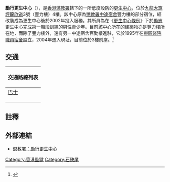 '''勵行更生中心'''（{{lang-en|Lai Hang Rehabilitation Centre}}），是[[香港|香港]][[懲教署|懲教署]]轄下的一所低度設防的[[更生中心|更生中心]]，位於[[九龍|九龍]][[大窩坪|大窩坪]][[龍欣道|龍欣道]]3號（豐力樓）4樓。該中心原為[[懲教署中途宿舍|懲教署中途宿舍]]豐力樓的部分宿位，經改裝成為更生中心後於2002年投入服務。其所員為在《[[更生中心條例|更生中心條例]]》下於[[勵志更生中心|勵志更生中心]]完成第一階段訓練的男性青少年。目前該中心所在的建築物亦是豐力樓所在地，而除了豐力樓外，還有另一中途宿舍百勤樓進駐，它於1995年在[[東區尤德夫人那打素醫院|東區醫院職員宿舍]]設立，2004年遷入現址，目前位於3樓前座。<ref>{{cite news |author1=何朝財 |title=懲教雙管齊下輔導更生者 監管及中途宿舍助重返社會 |url=http://news.takungpao.com.hk/hkol/shjj/wz/2014-03/2435289_2.html |accessdate=2020-02-22 |work=大公報 |archive-date=2020-02-20 |archive-url=https://web.archive.org/web/20200220175006/http://news.takungpao.com.hk/hkol/shjj/wz/2014-03/2435289_2.html |dead-url=no }}</ref>

==交通==
{| class="mw-collapsible mw-collapsed wikitable" style="background:yellow; margin: 0 auto; width: auto;" 
! 交通路線列表
|-
|
;[[香港巴士|巴士]]
{{九龍新界巴士簡單列表|2F|38|40|40A|40P|42C|61X|62X|69C|86|86A|87B|214|234C|234D|252X|258D|258P|258S|259D|267X|268A|268C|269C|290|290A|290B|290X|X42C}}
{{大嶼山巴士簡單列表|A29|E22A|E22P|E22S|E22X|N26|N29|NA29}}
|}

==註釋==
{{reflist}}

==外部連結==
* [http://www.csd.gov.hk/tc_chi/facility/facility_ind/ins_kln_lh.html 懲教署：勵行更生中心] {{Wayback|url=http://www.csd.gov.hk/tc_chi/facility/facility_ind/ins_kln_lh.html |date=20210213062029 }}
{{香港懲教設施}}
[[Category:香港監獄|Category:香港監獄]]
[[Category:石硤尾|Category:石硤尾]]